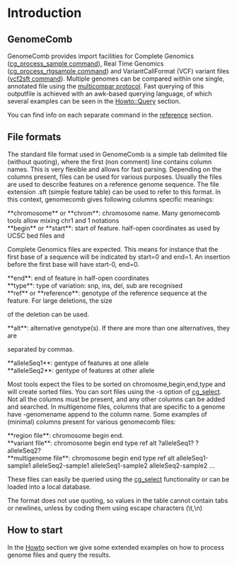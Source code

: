 = Introduction =

== GenomeComb ==
GenomeComb provides import facilities for Complete Genomics
([[cg_process_sample|cg_process_sample command]]), Real Time Genomics
([[cg_process_rtgsample|cg_process_rtgsample command]]) and 
VariantCallFormat (VCF) variant files ([[cg_vcf2sft|vcf2sft command]]).
Multiple genomes can be compared within one single, annotated file using
the  [[howto_multicompar|multicompar protocol]]. Fast querying of this
outputfile is achieved with an awk-based querying language, of which several
examples can be seen in the [[howto_query|Howto::Query]] section.

You can find info on each separate command in the [[reference]] section.

== File formats ==

The standard file format used in GenomeComb is a simple tab delimited file
(without quoting), where the first (non comment) line contains column
names. This is very flexible and allows for fast parsing. Depending on the
columns present, files can be used for various purposes. Usually the files
are used to describe features on a reference genome sequence. The file
extension .sft (simple feature table) can be used to refer to this format.
In this context, genomecomb gives following columns specific meanings:

; **chromosome** or **chrom**: chromosome name. Many genomecomb tools allow mixing chr1 and 1 notations
; **begin** or **start**: start of feature. half-open coordinates as used by UCSC bed files and
Complete Genomics files are expected. This means for instance that the first base of a sequence will
be indicated by start=0 and end=1. An insertion before the first base will have start-0, end=0.
; **end**: end of feature in half-open coordinates
; **type**: type of variation: snp, ins, del, sub are recognised
; **ref** or **reference**: genotype of the reference sequence at the feature. For large deletions, the size 
of the deletion can be used.
; **alt**: alternative genotype(s). If there are more than one alternatives, they are 
separated by commas.
; **alleleSeq1**: gentype of features at one allele
; **alleleSeq2**: gentype of features at other allele

Most tools expect the files to be sorted on chromosme,begin,end,type and will create sorted files.
You can sort files using the -s option of [[cg_select]].
Not all the columns must be present, and any other columns can be added and searched. In 
multigenome files, columns that are specific to a genome have -genomename append to the 
column name. Some examples of (minimal) columns present for various genomecomb files:

; **region file**: chromosome begin end.
; **variant file**: chromosome begin end type ref alt ?alleleSeq1? ?alleleSeq2?
; **multigenome file**: chromosome begin end type ref alt alleleSeq1-sample1 alleleSeq2-sample1 alleleSeq1-sample2 alleleSeq2-sample2 ...

These files can easily be queried using the [[cg_select]] functionality or can
be loaded into a local database.

The format does not use quoting, so values in the table cannot contain tabs or newlines,
unless by coding them using escape characters (\t,\n)

== How to start ==

In the [[howto|Howto]] section we give some extended examples on how to process genome files and query the results.
